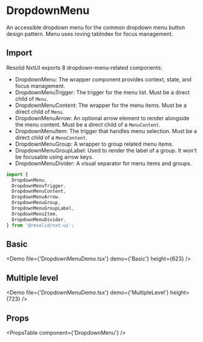 # DropdownMenu

An accessible dropdown menu for the common dropdown menu button design pattern. Menu uses roving tabIndex for focus management.

## Import

Resolid NxtUI exports 8 dropdown-menu-related components:

- DropdownMenu: The wrapper component provides context, state, and focus management.
- DropdownMenuTrigger: The trigger for the menu list. Must be a direct child of `Menu`.
- DropdownMenuContent: The wrapper for the menu items. Must be a direct child of `Menu`.
- DropdownMenuArrow: An optional arrow element to render alongside the menu content. Must be a direct child of a `MenuContent`.
- DropdownMenuItem: The trigger that handles menu selection. Must be a direct child of a `MenuContent`.
- DropdownMenuGroup: A wrapper to group related menu items.
- DropdownMenuGroupLabel: Used to render the label of a group. It won't be focusable using arrow keys.
- DropdownMenuDivider: A visual separator for menu items and groups.

```javascript
import {
  DropdownMenu,
  DropdownMenuTrigger,
  DropdownMenuContent,
  DropdownMenuArrow,
  DropdownMenuGroup,
  DropdownMenuGroupLabel,
  DropdownMenuItem,
  DropdownMenuDivider,
} from '@resolid/nxt-ui';
```

## Basic

<Demo file={'DropdownMenuDemo.tsx'} demo={'Basic'} height={623} />

## Multiple level

<Demo file={'DropdownMenuDemo.tsx'} demo={'MultipleLevel'} height={723} />

## Props

<PropsTable component={'DropdownMenu'} />
